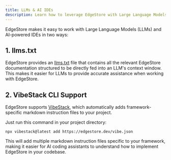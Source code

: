 ```yaml
---
title: LLMs & AI IDEs
description: Learn how to leverage EdgeStore with Large Language Models (LLMs) and AI-powered IDEs, including VibeStack CLI support.
---
```


EdgeStore makes it easy to work with Large Language Models (LLMs) and AI-powered IDEs in two ways:

## 1. llms.txt

EdgeStore provides an [llms.txt](https://edgestore.dev/llms.txt) file that contains all the relevant EdgeStore documentation structured to be directly fed into an LLM's context window. This makes it easier for LLMs to provide accurate assistance when working with EdgeStore.

## 2. VibeStack CLI Support

EdgeStore supports [VibeStack](https://vibestack.app), which automatically adds framework-specific markdown instruction files to your project.

Just run this command in your project directory:

```package-install
npx vibestack@latest add https://edgestore.dev/vibe.json
```

This will add multiple markdown instruction files specific to your framework, making it easier for AI coding assistants to understand how to implement EdgeStore in your codebase.
